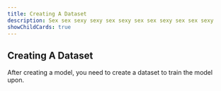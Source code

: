 ```yaml
---
title: Creating A Dataset
description: Sex sex sexy sexy sex sexy sex sex sexy sex sex sexy
showChildCards: true
---
```


## Creating A Dataset

After creating a model, you need to create a dataset to train the model upon.


